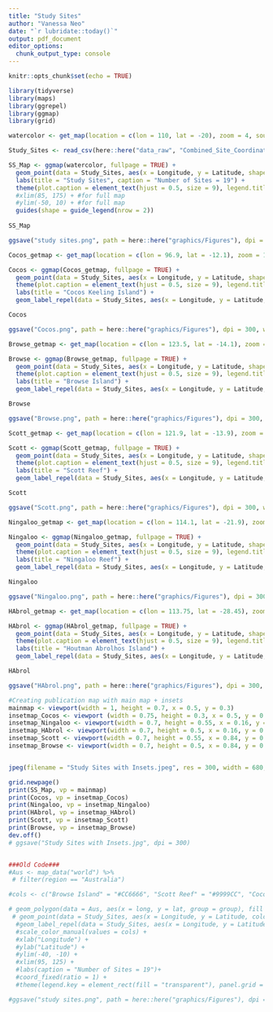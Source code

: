 ```yaml
---
title: "Study Sites"
author: "Vanessa Neo"
date: "`r lubridate::today()`"
output: pdf_document
editor_options: 
  chunk_output_type: console
---
```


```r
knitr::opts_chunk$set(echo = TRUE)
```

```r
library(tidyverse)
library(maps)
library(ggrepel)
library(ggmap)
library(grid)

watercolor <- get_map(location = c(lon = 110, lat = -20), zoom = 4, source = 'stamen', maptype="watercolor")

Study_Sites <- read_csv(here::here("data_raw", "Combined_Site_Coordinates_Full.csv")) 

SS_Map <- ggmap(watercolor, fullpage = TRUE) +
  geom_point(data = Study_Sites, aes(x = Longitude, y = Latitude, shape = Reef), size = 5) +
  labs(title = "Study Sites", caption = "Number of Sites = 19") +
  theme(plot.caption = element_text(hjust = 0.5, size = 9), legend.title = element_blank(), legend.key = element_rect(fill = "transparent"), panel.background = element_rect(fill = "transparent"), legend.position = "bottom", legend.text = element_text(size = 7), plot.title = element_text(size = 22, hjust = 0.5), panel.border = element_rect(color = "black", fill = "transparent", size = 2)) +
  #xlim(85, 175) + #for full map
  #ylim(-50, 10) + #for full map
  guides(shape = guide_legend(nrow = 2))
 
SS_Map

ggsave("study sites.png", path = here::here("graphics/Figures"), dpi = 300, width = 210, height = 100, units = "mm", limitsize = TRUE, bg = "transparent")

Cocos_getmap <- get_map(location = c(lon = 96.9, lat = -12.1), zoom = 13, source = 'stamen', maptype="watercolor")

Cocos <- ggmap(Cocos_getmap, fullpage = TRUE) +
  geom_point(data = Study_Sites, aes(x = Longitude, y = Latitude, shape = Reef), size = 5) +
  theme(plot.caption = element_text(hjust = 0.5, size = 9), legend.title = element_blank(), legend.key = element_rect(fill = "transparent"), panel.background = element_rect(fill = "transparent"), legend.position = "none", legend.text = element_blank(), plot.title = element_text(size = 22, hjust = 0.5), panel.border = element_rect(color = "black", fill = "transparent", linetype = "dashed")) +
  labs(title = "Cocos Keeling Island") +
  geom_label_repel(data = Study_Sites, aes(x = Longitude, y = Latitude, label = Site, size = 2))

Cocos

ggsave("Cocos.png", path = here::here("graphics/Figures"), dpi = 300, width = 210, height = 100, units = "mm", limitsize = TRUE, bg = "transparent")

Browse_getmap <- get_map(location = c(lon = 123.5, lat = -14.1), zoom = 11, source = 'stamen', maptype="watercolor")

Browse <- ggmap(Browse_getmap, fullpage = TRUE) +
  geom_point(data = Study_Sites, aes(x = Longitude, y = Latitude, shape = Reef), size = 5) +
  theme(plot.caption = element_text(hjust = 0.5, size = 9), legend.title = element_blank(), legend.key = element_rect(fill = "transparent"), panel.background = element_rect(fill = "transparent"), legend.position = "none", legend.text = element_blank(), plot.title = element_text(size = 22, hjust = 0.5), panel.border = element_rect(color = "black", fill = "transparent", linetype = "dashed")) +
  labs(title = "Browse Island") +
  geom_label_repel(data = Study_Sites, aes(x = Longitude, y = Latitude, label = Site, size = 2))

Browse

ggsave("Browse.png", path = here::here("graphics/Figures"), dpi = 300, width = 210, height = 100, units = "mm", limitsize = TRUE, bg = "transparent")

Scott_getmap <- get_map(location = c(lon = 121.9, lat = -13.9), zoom = 10, source = 'stamen', maptype="watercolor")

Scott <- ggmap(Scott_getmap, fullpage = TRUE) +
  geom_point(data = Study_Sites, aes(x = Longitude, y = Latitude, shape = Reef), size = 5) +
  theme(plot.caption = element_text(hjust = 0.5, size = 9), legend.title = element_blank(), legend.key = element_rect(fill = "transparent"), panel.background = element_rect(fill = "transparent"), legend.position = "none", legend.text = element_blank(), plot.title = element_text(size = 22, hjust = 0.5), panel.border = element_rect(color = "black", fill = "transparent", linetype = "dashed")) +
  labs(title = "Scott Reef") +
  geom_label_repel(data = Study_Sites, aes(x = Longitude, y = Latitude, label = Site, size = 2))

Scott

ggsave("Scott.png", path = here::here("graphics/Figures"), dpi = 300, width = 210, height = 100, units = "mm", limitsize = TRUE, bg = "transparent")

Ningaloo_getmap <- get_map(location = c(lon = 114.1, lat = -21.9), zoom = 11, source = 'stamen', maptype="watercolor")

Ningaloo <- ggmap(Ningaloo_getmap, fullpage = TRUE) +
  geom_point(data = Study_Sites, aes(x = Longitude, y = Latitude, shape = Reef), size = 5) +
  theme(plot.caption = element_text(hjust = 0.5, size = 9), legend.title = element_blank(), legend.key = element_rect(fill = "transparent"), panel.background = element_rect(fill = "transparent"), legend.position = "none", legend.text = element_blank(), plot.title = element_text(size = 22, hjust = 0.5), panel.border = element_rect(color = "black", fill = "transparent", linetype = "dashed")) +
  labs(title = "Ningaloo Reef") +
  geom_label_repel(data = Study_Sites, aes(x = Longitude, y = Latitude, label = Site, size = 2))

Ningaloo

ggsave("Ningaloo.png", path = here::here("graphics/Figures"), dpi = 300, width = 210, height = 100, units = "mm", limitsize = TRUE, bg = "transparent")

HAbrol_getmap <- get_map(location = c(lon = 113.75, lat = -28.45), zoom = 14, source = 'stamen', maptype="watercolor")

HAbrol <- ggmap(HAbrol_getmap, fullpage = TRUE) +
  geom_point(data = Study_Sites, aes(x = Longitude, y = Latitude, shape = Reef), size = 5) +
  theme(plot.caption = element_text(hjust = 0.5, size = 9), legend.title = element_blank(), legend.key = element_rect(fill = "transparent"), panel.background = element_rect(fill = "transparent"), legend.position = "none", legend.text = element_blank(), plot.title = element_text(size = 22, hjust = 0.5), panel.border = element_rect(color = "black", fill = "transparent", linetype = "dashed")) +
  labs(title = "Houtman Abrolhos Island") +
  geom_label_repel(data = Study_Sites, aes(x = Longitude, y = Latitude, label = Site, size = 2))

HAbrol

ggsave("HAbrol.png", path = here::here("graphics/Figures"), dpi = 300, width = 210, height = 100, units = "mm", limitsize = TRUE, bg = "transparent")

#Creating publication map with main map + insets
mainmap <- viewport(width = 1, height = 0.7, x = 0.5, y = 0.3)
insetmap_Cocos <- viewport (width = 0.75, height = 0.3, x = 0.5, y = 0.83)
insetmap_Ningaloo <- viewport(width = 0.7, height = 0.55, x = 0.16, y = 0.72)
insetmap_HAbrol <- viewport(width = 0.7, height = 0.5, x = 0.16, y = 0.18)
insetmap_Scott <- viewport(width = 0.7, height = 0.55, x = 0.84, y = 0.72)
insetmap_Browse <- viewport(width = 0.7, height = 0.5, x = 0.84, y = 0.18)


jpeg(filename = "Study Sites with Insets.jpeg", res = 300, width = 680, height = 400, units = "mm" ) 

grid.newpage()
print(SS_Map, vp = mainmap)
print(Cocos, vp = insetmap_Cocos)
print(Ningaloo, vp = insetmap_Ningaloo)
print(HAbrol, vp = insetmap_HAbrol)
print(Scott, vp = insetmap_Scott)
print(Browse, vp = insetmap_Browse)
dev.off()
# ggsave("Study Sites with Insets.jpg", dpi = 300)


###Old Code###
#Aus <- map_data("world") %>% 
 # filter(region == "Australia")

#cols <- c("Browse Island" = "#CC6666", "Scott Reef" = "#9999CC", "Cocos (Keeling) Islands" = "#66CC99", "Ningaloo Reef" = "#FFCC99", "Houtman Abrolhos" = "dark blue")

# geom_polygon(data = Aus, aes(x = long, y = lat, group = group), fill = "grey") +
 # geom_point(data = Study_Sites, aes(x = Longitude, y = Latitude, color = Reef), size = 3 ) +
  #geom_label_repel(data = Study_Sites, aes(x = Longitude, y = Latitude, label = Site, fill = Reef), size = 4, max.overlaps = 40, segment.color = "grey80") +
  #scale_color_manual(values = cols) +
  #xlab("Longitude") +
  #ylab("Latitude") +
  #ylim(-40, -10) +
  #xlim(95, 125) +
  #labs(caption = "Number of Sites = 19")+
  #coord_fixed(ratio = 1) +
  #theme(legend.key = element_rect(fill = "transparent"), panel.grid = element_line(color = "transparent"), legend.position = "bottom", axis.title = element_text(size = 12), panel.background = element_rect(fill = "transparent"), axis.line = element_line(color = "black"), plot.caption = element_text(hjust = 0.5, size = 12), legend.title = element_blank() )

#ggsave("study sites.png", path = here::here("graphics/Figures"), dpi = 300, width = 210, height = 100, units = "mm", limitsize = FALSE)

```
